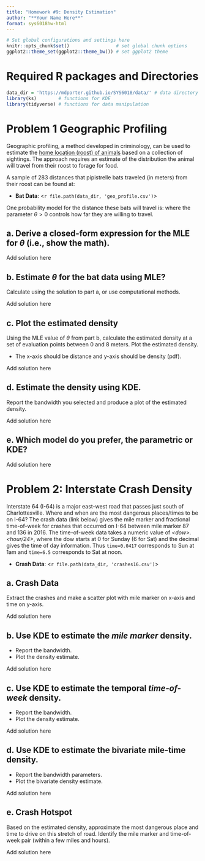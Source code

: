 ```yaml
---
title: "Homework #9: Density Estimation" 
author: "**Your Name Here**"
format: sys6018hw-html
---
```


```r
# Set global configurations and settings here
knitr::opts_chunk$set()                 # set global chunk options
ggplot2::theme_set(ggplot2::theme_bw()) # set ggplot2 theme
```


# Required R packages and Directories {.unnumbered .unlisted}

```r
data_dir = 'https://mdporter.github.io/SYS6018/data/' # data directory
library(ks)        # functions for KDE
library(tidyverse) # functions for data manipulation   
```


# Problem 1 Geographic Profiling

Geographic profiling, a method developed in criminology, can be used to estimate the [home location (roost) of animals](https://www.sciencedirect.com/science/article/pii/S0022519305004157) based on a collection of sightings. The approach requires an estimate of the distribution the animal will travel from their roost to forage for food. 

A sample of $283$ distances that pipistrelle bats traveled (in meters) from their roost can be found at: 

- **Bat Data**: <`r file.path(data_dir, 'geo_profile.csv')`>

One probability model for the distance these bats will travel is:
\begin{align*}
f(x; \theta) = \frac{x}{\theta} \exp \left( - \frac{x^2}{2 \theta} \right)
\end{align*}
where the parameter $\theta > 0$ controls how far they are willing to travel. 


## a. Derive a closed-form expression for the MLE for $\theta$ (i.e., show the math). 

::: {.callout-note title="Solution"}
Add solution here
:::


## b. Estimate $\theta$ for the bat data using MLE? 

Calculate using the solution to part a, or use computational methods.

::: {.callout-note title="Solution"}
Add solution here
:::

## c. Plot the estimated density

Using the MLE value of $\theta$ from part b, calculate the estimated density at a set of evaluation points between 0 and 8 meters. Plot the estimated density.

- The x-axis should be distance and y-axis should be density (pdf). 

::: {.callout-note title="Solution"}
Add solution here
:::

## d. Estimate the density using KDE. 

Report the bandwidth you selected and produce a plot of the estimated density. 

::: {.callout-note title="Solution"}
Add solution here
:::


## e. Which model do you prefer, the parametric or KDE? 


::: {.callout-note title="Solution"}
Add solution here
:::

# Problem 2: Interstate Crash Density

Interstate 64 (I-64) is a major east-west road that passes just south of Charlottesville. Where and when are the most dangerous places/times to be on I-64? The crash data (link below) gives the mile marker and fractional time-of-week for crashes that occurred on I-64 between mile marker 87 and 136 in 2016. The time-of-week data takes a numeric value of *\<dow\>.\<hour/24\>*, where the dow starts at 0 for Sunday (6 for Sat) and the decimal gives the time of day information. Thus `time=0.0417` corresponds to Sun at 1am and `time=6.5` corresponds to Sat at noon. 

- **Crash Data**: <`r file.path(data_dir, 'crashes16.csv')`>


## a. Crash Data

Extract the crashes and make a scatter plot with mile marker on x-axis and time on y-axis. 

::: {.callout-note title="Solution"}
Add solution here
:::

## b. Use KDE to estimate the *mile marker* density. 

- Report the bandwidth. 
- Plot the density estimate.

::: {.callout-note title="Solution"}
Add solution here
:::

## c. Use KDE to estimate the temporal *time-of-week* density. 

- Report the bandwidth. 
- Plot the density estimate. 

::: {.callout-note title="Solution"}
Add solution here
:::

## d. Use KDE to estimate the bivariate mile-time density. 

- Report the bandwidth parameters.
- Plot the bivariate density estimate. 

::: {.callout-note title="Solution"}
Add solution here
:::


## e. Crash Hotspot

Based on the estimated density, approximate the most dangerous place and time to drive on this stretch of road. Identify the mile marker and time-of-week pair (within a few miles and hours).

::: {.callout-note title="Solution"}
Add solution here
:::
    

